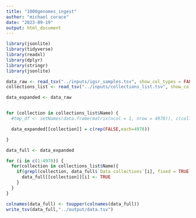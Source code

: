 ```yaml
---
title: "1000genomes_ingest"
author: "michael corace"
date: "2023-09-19"
output: html_document
---
```


```r

library(jsonlite)
library(tidyverse)
library(readxl)
library(dplyr)
library(stringr)
library(jsonlite)

```

```r

data_raw <- read_tsv("../inputs/igsr_samples.tsv", show_col_types = FALSE)
collections_list <- read_tsv("../inputs/collections_list.tsv", show_col_types = FALSE)

```


```r
data_expanded <- data_raw


for (collection in collections_list$Name) {
  #tmp_df <- setNames(data.frame(matrix(ncol = 1, nrow = 4978)), c(collection))

  data_expanded[[collection]] = c(rep(FALSE,each=4978))

}

```


```r
data_full <- data_expanded

for (i in c(1:4978)) {
  for(collection in collections_list$Name){
    if(grepl(collection, data_full$`Data collections`[i], fixed = TRUE)){
      data_full[[collection]][i] <- TRUE
    }
  }
}

```


```r
colnames(data_full) <- toupper(colnames(data_full))
write_tsv(data_full,"../output/data.tsv")

```